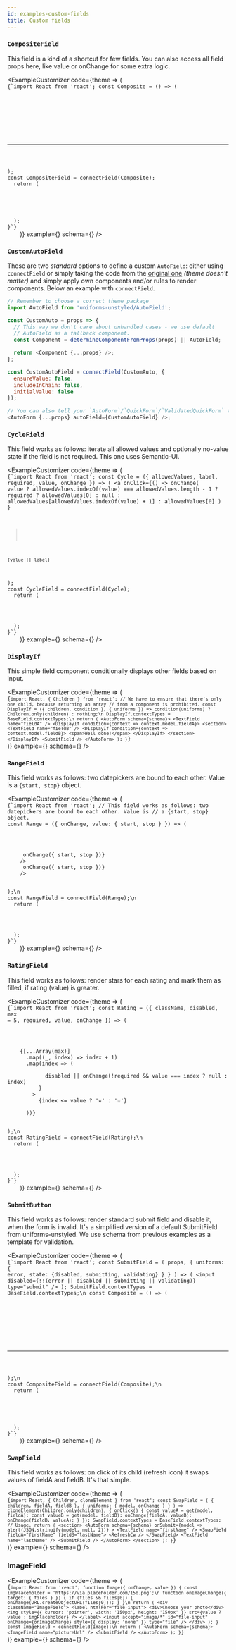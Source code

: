 ```yaml
---
id: examples-custom-fields
title: Custom fields
---
```











### `CompositeField`

This field is a kind of a shortcut for few fields. You can also access all
field props here, like value or onChange for some extra logic.

<ExampleCustomizer
  code={theme => (
    <Code language="js">
      {`import React from 'react';
const Composite = () => (
  <section>
    <AutoField name="firstName" />
    <AutoField name="lastName" />
    <AutoField name="workExperience" />
    <hr />
  </section>
);
const CompositeField = connectField(Composite);
  return (
    <AutoForm schema={schema}>
      <CompositeField name="personA" />
      <CompositeField name="personB" />
      <SubmitField />
    </AutoForm>
  );
}`}
    </Code>
  )}
  example={<ExamplesCompositeField />}
  schema={<CompositeFieldSchema />}
/>

### `CustomAutoField`

These are two _standard_ options to define a custom `AutoField`: either using `connectField` or simply taking the code from the [original one](https://github.com/vazco/uniforms/blob/master/packages/uniforms-unstyled/src/AutoField.js#L14-L47) _(theme doesn't matter)_ and simply apply own components and/or rules to render components. Below an example with `connectField`.

```js
// Remember to choose a correct theme package
import AutoField from 'uniforms-unstyled/AutoField';

const CustomAuto = props => {
  // This way we don't care about unhandled cases - we use default
  // AutoField as a fallback component.
  const Component = determineComponentFromProps(props) || AutoField;

  return <Component {...props} />;
};

const CustomAutoField = connectField(CustomAuto, {
  ensureValue: false,
  includeInChain: false,
  initialValue: false
});

// You can also tell your `AutoForm`/`QuickForm`/`ValidatedQuickForm` to use it.
<AutoForm {...props} autoField={CustomAutoField} />;
```

### `CycleField`

This field works as follows: iterate all allowed values and optionally no-value
state if the field is not required. This one uses Semantic-UI.

<ExampleCustomizer
  code={theme => (
    <Code language="js">
      {`import React from 'react';
const Cycle = ({ allowedValues, label, required, value, onChange }) => (
  <a
    onClick={() =>
      onChange(
        value
          ? allowedValues.indexOf(value) === allowedValues.length - 1
            ? required
              ? allowedValues[0]
              : null
            : allowedValues[allowedValues.indexOf(value) + 1]
          : allowedValues[0]
      )
    }
  >
    {value || label}
  </a>
);
const CycleField = connectField(Cycle);
  return (
    <AutoForm schema={schema}>
      <CycleField name="cycle" allowedValues={['One', 'Two', 'Three']} />
      <SubmitField />
    </AutoForm>
  );
}`}
    </Code>
  )}
  example={<ExamplesCycleField />}
  schema={<CycleFieldSchema />}
/>

### `DisplayIf`

This simple field component conditionally displays other fields based on input.

<ExampleCustomizer
  code={theme => (
    <Code language="js">
      {`import React, { Children } from 'react';
// We have to ensure that there's only one child, because returning an array
// from a component is prohibited.
const DisplayIf = ({ children, condition }, { uniforms }) =>
  condition(uniforms) ? Children.only(children) : nothing;\n
DisplayIf.contextTypes = BaseField.contextTypes;\n
  return (
    <AutoForm schema={schema}>
      <TextField name="fieldA" />
      <DisplayIf condition={context => context.model.fieldA}>
        <section>
          <TextField name="fieldB" />
          <DisplayIf condition={context => context.model.fieldB}>
            <span>Well done!</span>
          </DisplayIf>
        </section>
      </DisplayIf>
      <SubmitField />
    </AutoForm>
  );
}`}
    </Code>
  )}
  example={<ExamplesDisplayIfField />}
  schema={<DisplayIfFieldSchema />}
/>

### `RangeField`

This field works as follows: two datepickers are bound to each other.
Value is a `{start, stop}` object.

<ExampleCustomizer
  code={theme => (
    <Code language="js">
      {`import React from 'react';
// This field works as follows: two datepickers are bound to each other. Value is
// a {start, stop} object.
const Range = ({ onChange, value: { start, stop } }) => (
  <section>
    <DateField
      name="start"
      max={stop}
      value={start}
      onChange={start => onChange({ start, stop })}
    />
    <DateField
      name="stop"
      min={start}
      value={stop}
      onChange={stop => onChange({ start, stop })}
    />
  </section>
);\n
const RangeField = connectField(Range);\n
  return (
    <AutoForm schema={schema}>
      <RangeField name="range" />
      <SubmitField />
    </AutoForm>
  );
}`}
    </Code>
  )}
  example={<ExamplesRangeField />}
  schema={<RangeFieldSchema />}
/>

### `RatingField`

This field works as follows: render stars for each rating and mark them as
filled, if rating (value) is greater.

<ExampleCustomizer
  code={theme => (
    <Code language="js">
      {`import React from 'react';
const Rating = ({
  className,
  disabled,
  max = 5,
  required,
  value,
  onChange
}) => (
  <section className={classnames('ui', { disabled, required }, className)}>
    {[...Array(max)]
      .map((_, index) => index + 1)
      .map(index => (
        <span
          style={{ fontSize: 40 }}
          key={index}
          onClick={() =>
            disabled || onChange(!required && value === index ? null : index)
          }
        >
          {index <= value ? '★' : '☆'}
        </span>
      ))}
  </section>
);\n
const RatingField = connectField(Rating);\n
  return (
    <AutoForm schema={schema} onSubmit={console.log}>
      <RatingField name="rating" />
      <SubmitField />
    </AutoForm>
  );
}`}
    </Code>
  )}
  example={<ExamplesRatingField />}
  schema={<RatingFieldSchema />}
/>

### `SubmitButton`

This field works as follows: render standard submit field and disable it, when
the form is invalid. It's a simplified version of a default SubmitField from
uniforms-unstyled. We use schema from previous examples as a template for validation.

<ExampleCustomizer
  code={theme => (
    <Code language="js">
      {`import React from 'react';
const SubmitField = (
  props,
  {
    uniforms: {
      error,
      state: {disabled, submitting, validating}
    }
  }
) => (
  <input
    disabled={!!(error || disabled || submitting || validating)}
    type="submit"
  />
);
SubmitField.contextTypes = BaseField.contextTypes;\n
const Composite = () => (
  <section>
    <AutoField name="firstName" />
    <AutoField name="lastName" />
    <AutoField name="workExperience" />
    <hr />
  </section>
);\n
const CompositeField = connectField(Composite);\n
  return (
    <AutoForm schema={schema}>
      <CompositeField name="personA" />
      <CompositeField name="personB" />
      <SubmitField />
    </AutoForm>
  );
}`}
    </Code>
  )}
  example={<ExamplesSubmitField />}
  schema={<CompositeFieldSchema />}
/>

### `SwapField`

This field works as follows: on click of its child (refresh icon) it swaps values of fieldA
and fieldB. It's that simple.

<ExampleCustomizer
  code={theme => (
    <Code language="js">
      {`import React, { Children, cloneElement } from 'react';
const SwapField = (
  { children, fieldA, fieldB },
  { uniforms: { model, onChange } }
) =>
  cloneElement(Children.only(children), {
    onClick() {
      const valueA = get(model, fieldA);
      const valueB = get(model, fieldB);
      onChange(fieldA, valueB);
      onChange(fieldB, valueA);
    }
  });
SwapField.contextTypes = BaseField.contextTypes;
// Usage.
  return (
    <section>
      <AutoForm
        schema={schema}
        onSubmit={model => alert(JSON.stringify(model, null, 2))}
      >
        <TextField name="firstName" />
        <SwapField fieldA="firstName" fieldB="lastName">
          <RefreshCw />
        </SwapField>
        <TextField name="lastName" />
        <SubmitField />
      </AutoForm>
    </section>
  );
}`}
    </Code>
  )}
  example={<ExamplesSwapField />}
  schema={<SwapFieldSchema />}
/>

### ImageField

<ExampleCustomizer
  code={theme => (
    <Code language="js">
      {`import React from 'react';
function Image({ onChange, value }) {
  const imgPlaceholder = 'https://via.placeholder.com/150.png';\n
  function onImageChange({ target: { files } }) {
    if (files && files[0]) {
      onChange(URL.createObjectURL(files[0]));
    }
  }\n
  return (
    <div className="ImageField">
      <label htmlFor="file-input">
        <div>Choose your photo</div>
        <img
          style={{ cursor: 'pointer', width: '150px', height: '150px' }}
          src={value ? value : imgPlaceholder}
        />
      </label>
      <input
        accept="image/*"
        id="file-input"
        onChange={onImageChange}
        style={{ display: 'none' }}
        type="file"
      />
    </div>
  );
}
const ImageField = connectField(Image);\n
  return (
    <AutoForm schema={schema}>
      <ImageField name="pictureUrl" />
      <SubmitField />
    </AutoForm>
  );
}`}
    </Code>
  )}
  example={<ExamplesImageField />}
  schema={<ImageFieldSchema />}
/>
